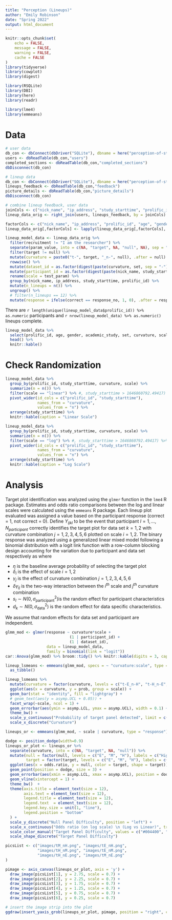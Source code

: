```yaml
---
title: "Perception (Lineups)"
author: "Emily Robinson"
date: "Spring 2022"
output: html_document
---
```


```r
knitr::opts_chunk$set(
	echo = FALSE,
	message = FALSE,
	warning = FALSE,
	cache = FALSE
)
library(tidyverse)
library(cowplot)
library(digest)

library(RSQLite)
library(DBI)
library(here)
library(readr)

library(lme4)
library(emmeans)
```

# Data

```r

# user data
db_con <- dbConnect(dbDriver("SQLite"), dbname = here("perception-of-statistical-graphics/databases/00_demographics_db.db"))
users <- dbReadTable(db_con,"users")
completed_sections <- dbReadTable(db_con,"completed_sections")
dbDisconnect(db_con)

# lineup data
db_con <- dbConnect(dbDriver("SQLite"), dbname = here("perception-of-statistical-graphics/databases/01_lineups_db.db"))
lineups_feedback <- dbReadTable(db_con,"feedback")
picture_details <- dbReadTable(db_con,"picture_details")
dbDisconnect(db_con)

# combine lineup feedback, user data
joinCols <- c("nick_name", "ip_address", "study_starttime", "prolific_id")
lineup_data_orig <- right_join(users, lineups_feedback, by = joinCols)

factorCols <- c("nick_name", "ip_address", "prolific_id", "age", "gender", "academic_study", "computer_mouse", "recruitment", "pic_id", "param_value", "set", "test_param", "conf_level")
lineup_data_orig[,factorCols] <- lapply(lineup_data_orig[,factorCols], factor)

lineup_model_data <- lineup_data_orig %>%
  filter(recruitment != "I am the researcher") %>%
  separate(param_value, into = c(NA, "target", NA, "null", NA), sep = "-") %>%
  filter(target != null) %>%
  mutate(curvature = paste0("t-", target, "_n-", null), .after = null) %>%
  rowwise() %>%
  mutate(dataset_id = as.factor(digest(paste(curvature, set, sep = "-"), "md5")), .after = set) %>%
  mutate(participant_id = as.factor(digest(paste(nick_name, study_starttime, prolific_id, sep = "-"), "md5")), .before = curvature) %>%
  rename(scale = test_param) %>%
  group_by(nick_name, ip_address, study_starttime, prolific_id) %>%
  mutate(n_lineups = n()) %>%
  ungroup() %>%
  # filter(n_lineups == 12) %>%
  mutate(response = ifelse(correct == response_no, 1, 0), .after = response_no)
```

There are `r length(unique(lineup_model_data$prolific_id)) %>% as.numeric` participants and `r nrow(lineup_model_data) %>% as.numeric()` lineups complete.

```r
lineup_model_data %>%
  select(prolific_id, age, gender, academic_study, set, curvature, scale, correct, response_no, response, conf_level) %>%
  head() %>%
  knitr::kable()
```

# Check Randomization

```r
lineup_model_data %>%
  group_by(prolific_id, study_starttime, curvature, scale) %>%
  summarize(n = n()) %>%
  filter(scale == "linear") %>% #, study_starttime > 1646860792.49417) %>%
  pivot_wider(id_cols = c("prolific_id", "study_starttime"),
              names_from = "curvature",
              values_from = "n") %>%
  arrange(study_starttime) %>%
  knitr::kable(caption = "Linear Scale")
```

```r
lineup_model_data %>%
  group_by(prolific_id, study_starttime, curvature, scale) %>%
  summarize(n = n()) %>%
  filter(scale == "log") %>% #, study_starttime > 1646860792.49417) %>%
  pivot_wider(id_cols = c("prolific_id", "study_starttime"),
              names_from = "curvature",
              values_from = "n") %>%
  arrange(study_starttime) %>%
  knitr::kable(caption = "Log Scale")
```

# Analysis

Target plot identification was analyzed using the `glmer` function in the `lme4` R package. 
Estimates and odds ratio comparisons between the log and linear scales were calculated using the `emmeans` R package.
Each lineup plot evaluated was assigned a value based on the participant response (correct = 1, not correct = 0).
Define $Y_{ijkl}$ to be the event that participant $l = 1,...,N_{participant}$ correctly identifies the target plot for data set $k = 1,2$ with curvature combination $j = 1,2,3,4,5,6$ plotted on scale $i = 1,2$.
The binary response was analyzed using a generalized linear mixed model following a binomial distribution with a logit link function with a row-column blocking design accounting for the variation due to participant and data set respectively as 
\begin{equation}
\text{logit }P(Y_{ijk}) = \eta + \delta_i + \gamma_j + \delta \gamma_{ij} + s_l + d_k
\end{equation}
\noindent where

+ $\eta$ is the baseline average probability of selecting the target plot
+ $\delta_i$ is the effect of scale $i = 1,2$
+ $\gamma_j$ is the effect of curvature combination $j = 1,2,3,4,5,6$
+ $\delta\gamma_{ij}$ is the two-way interaction between the $i^{th}$ scale and $j^{th}$ curvature combination
+ $s_l \sim N(0,\sigma^2_\text{participant})$is the random effect for participant characteristics
+ $d_k \sim N(0,\sigma^2_{\text{data}})$ is the random effect for data specific characteristics. 

\noindent We assume that random effects for data set and participant are independent.

```r
glmm_mod <- glmer(response ~ curvature*scale + 
                            (1 | participant_id) +
                            (1 | dataset_id),
                  data = lineup_model_data,
                  family = binomial(link = "logit"))
car::Anova(glmm_mod) %>% broom::tidy() %>% knitr::kable(digits = 3, caption = "Lineups GLMM ANOVA")
```

```r
lineup_lsmeans <- emmeans(glmm_mod, specs = ~ "curvature:scale", type = "response") %>%
  as_tibble()

lineup_lsmeans %>%
  mutate(curvature = factor(curvature, levels = c("t-E_n-H", "t-H_n-E", "t-E_n-M", "t-M_n-E", "t-M_n-H", "t-H_n-M"))) %>%
  ggplot(aes(x = curvature, y = prob, group = scale)) +
  geom_bar(stat = "identity", fill = "lightgray") +
  # geom_text(aes(y = asymp.UCL + 0.05)) +
  facet_wrap(~scale, ncol = 1) +
  geom_errorbar(aes(ymin = asymp.LCL, ymax = asymp.UCL), width = 0.1) +
  theme_bw() +
  scale_y_continuous("Probability of target panel detected", limit = c(-0.05,1.1), breaks = seq(0,1,0.2)) +
  scale_x_discrete("Curvature")
```


```r
lineups_or <- emmeans(glmm_mod, ~ scale | curvature, type = "response") %>% pairs(reverse = T, infer = c(T,T)) %>% as_tibble()

dodge <- position_dodge(width=0.9)
lineups_or_plot <- lineups_or %>%
  separate(curvature, into = c(NA, "target", NA, "null")) %>%
  mutate(null = factor(null, levels = c("E", "M", "H"), labels = c("High Curvature", "Medium Curvature", "Low Curvature")),
         target = factor(target, levels = c("E", "M", "H"), labels = c("High Curvature", "Medium Curvature", "Low Curvature"))) %>%
  ggplot(aes(x = odds.ratio, y = null, color = target, shape = target)) + 
  geom_point(position = dodge, size = 3) + 
  geom_errorbar(aes(xmin = asymp.LCL, xmax = asymp.UCL), position = dodge, width = .1) +
  geom_vline(xintercept = 1) +
  theme_bw()  +
  theme(axis.title = element_text(size = 12),
        axis.text = element_text(size = 12),
        legend.title = element_text(size = 12),
        legend.text  = element_text(size = 12),
        legend.key.size = unit(1, "line"),
        legend.position = "bottom"
  ) +
  scale_y_discrete("Null Panel Difficulty", position = "left") +
  scale_x_continuous("Odds ratio (on log scale) \n (Log vs Linear)", trans = "log10", labels = scales::comma) + 
  scale_color_manual("Target Panel Difficulty", values = c("#004400", "#116611", "#55aa55")) + 
  scale_shape_discrete("Target Panel Difficulty")

picsList <- c("images/tM_nH.png", "images/tE_nH.png", 
              "images/tH_nM.png", "images/tE_nM.png", 
              "images/tH_nE.png", "images/tM_nE.png"
)

pimage <- axis_canvas(lineups_or_plot, axis = 'y') + 
  draw_image(picsList[1], y = 2.75, scale = 0.7) +
  draw_image(picsList[2], y = 2.25, scale = 0.7) +
  draw_image(picsList[3], y = 1.75, scale = 0.7) +
  draw_image(picsList[4], y = 1.25, scale = 0.7) +
  draw_image(picsList[5], y = 0.75, scale = 0.7) +
  draw_image(picsList[6], y = 0.25, scale = 0.7)

# insert the image strip into the plot
ggdraw(insert_yaxis_grob(lineups_or_plot, pimage, position = "right", clip = "on"))
```



